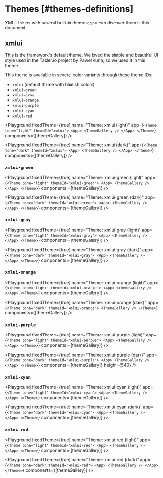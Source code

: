 
# Themes [#themes-definitions]

XMLUI ships with several built-in themes; you can discover them in this document.

## xmlui

This is the framework's default theme. We loved the simple and beautiful UI style used in the <SmartLink href="https://tabler.io/">Tabler.io</SmartLink> project by <SmartLink href="https://github.com/codecalm">Paweł Kuna</SmartLink>, so we used it in this theme.

This theme is available in several color variants through these theme IDs:
- `xmlui` (default theme with blueish colors)
- `xmlui-green`
- `xmlui-gray`
- `xmlui-orange`
- `xmlui-purple`
- `xmlui-cyan`
- `xmlui-red`

<Playground
  fixedTheme={true}
  name="Theme: xmlui (light)"
  app={`
    <Theme tone="light" themeId="xmlui">
      <App>
        <ThemeGallery />
      </App>
    </Theme>
  `}
  components={[themeGallery]}
/>

<Playground
  fixedTheme={true}
  name="Theme: xmlui (dark)"
  app={`
    <Theme tone="dark" themeId="xmlui">
      <App>
        <ThemeGallery />
      </App>
    </Theme>
  `}
  components={[themeGallery]}
/>

### `xmlui-green`

<Playground
  fixedTheme={true}
  name="Theme: xmlui-green (light)"
  app={`
    <Theme tone="light" themeId="xmlui-green">
      <App>
        <ThemeGallery />
      </App>
    </Theme>
  `}
  components={[themeGallery]}
/>

<Playground
  fixedTheme={true}
  name="Theme: xmlui-green (dark)"
  app={`
    <Theme tone="dark" themeId="xmlui-green">
      <App>
        <ThemeGallery />
      </App>
    </Theme>
  `}
  components={[themeGallery]}
/>

### `xmlui-gray`

<Playground
  fixedTheme={true}
  name="Theme: xmlui-gray (light)"
  app={`
    <Theme tone="light" themeId="xmlui-gray">
      <App>
        <ThemeGallery />
      </App>
    </Theme>
  `}
  components={[themeGallery]}
/>

<Playground
  fixedTheme={true}
  name="Theme: xmlui-gray (dark)"
  app={`
    <Theme tone="dark" themeId="xmlui-gray">
      <App>
        <ThemeGallery />
      </App>
    </Theme>
  `}
  components={[themeGallery]}
/>

### `xmlui-orange`

<Playground
  fixedTheme={true}
  name="Theme: xmlui-orange (light)"
  app={`
    <Theme tone="light" themeId="xmlui-orange">
      <App>
        <ThemeGallery />
      </App>
    </Theme>
  `}
  components={[themeGallery]}
/>

<Playground
  fixedTheme={true}
  name="Theme: xmlui-orange (dark)"
  app={`
  <Theme tone="dark" themeId="xmlui-orange">
      <ThemeGallery />
    </Theme>
  `}
  components={[themeGallery]}
/>

### `xmlui-purple`

<Playground
  fixedTheme={true}
  name="Theme: xmlui-purple (light)"
  app={`
    <Theme tone="light" themeId="xmlui-purple">
      <App>
        <ThemeGallery />
      </App>
    </Theme>
  `}
  components={[themeGallery]}
/>

<Playground
  fixedTheme={true}
  name="Theme: xmlui-purple (dark)"
  app={`
    <Theme tone="dark" themeId="xmlui-purple">
      <App>
        <ThemeGallery />
      </App>
    </Theme>
  `}
  components={[themeGallery]}
  height={540}
/>

### `xmlui-cyan`

<Playground
  fixedTheme={true}
  name="Theme: xmlui-cyan (light)"
  app={`
    <Theme tone="light" themeId="xmlui-cyan">
      <App>
        <ThemeGallery />
      </App>
    </Theme>
  `}
  components={[themeGallery]}
/>

<Playground
  fixedTheme={true}
  name="Theme: xmlui-cyan (dark)"
  app={`
    <Theme tone="dark" themeId="xmlui-cyan">
      <App>
        <ThemeGallery />
      </App>
    </Theme>
  `}
  components={[themeGallery]}
/>

### `xmlui-red`

<Playground
  fixedTheme={true}
  name="Theme: xmlui-red (light)"
  app={`
    <Theme tone="light" themeId="xmlui-red">
      <App>
        <ThemeGallery />
      </App>
    </Theme>
  `}
  components={[themeGallery]}
/>

<Playground
  fixedTheme={true}
  name="Theme: xmlui-red (dark)"
  app={`
    <Theme tone="dark" themeId="xmlui-red">
      <App>
        <ThemeGallery />
      </App>
    </Theme>
  `}
  components={[themeGallery]}
/>

